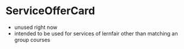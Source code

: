 
<Meta title='ServiceOfferCard' component={ServiceOfferCard} />

# ServiceOfferCard

* unused right now
* intended to be used for services of lernfair other than matching an group courses

<NativeBaseProvider theme={Theme}>
<ServiceOfferCard />
</NativeBaseProvider>